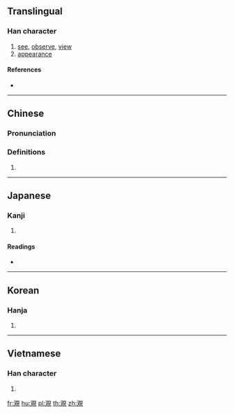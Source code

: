 {{character info/new}}
{{also|观}}
==Translingual==

===Han character===
{{Han char|rn=147|rad=見|as=02|sn=9|four=|canj=EBUU,XEBUU|ids=⿰又見}}

# [[see]], [[observe]], [[view]]
# [[appearance]]

====References====
* {{Han ref|kx=1133.031|dkj=34800|hdz=80038.140|uh=898C|ud=35212}}

----

==Chinese==
{{zh-forms}}

===Pronunciation===
{{zh-pron
|m=guān
|c=gun1
|mc=
|oc=
|ma=
|cat=v,n
}}

===Definitions===
{{zh-hanzi}}

# {{rfdef|lang=zh}}

----

==Japanese==

===Kanji===
{{ja-kanji|grade=|rs=見02}}

# {{defn|lang=ja|sort=見02}}

====Readings====
* {{ja-readings|on=[[かん]] (kan)|kun=[[みる]] (miru)}}

----

==Korean==

===Hanja===
{{ko-hanja|hangeul=관|eumhun=|rv=gwan|mr=kwan|y=kwan}}

# {{defn|lang=ko|sort=見02}}

----

==Vietnamese==

===Han character===
{{vi-hantu|[[quan]]|rs=見02}}

# {{defn|lang=vi|sort=見02}}

[[fr:覌]]
[[hu:覌]]
[[pl:覌]]
[[th:覌]]
[[zh:覌]]